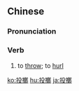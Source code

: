 {{also|投掷}}
==Chinese==
{{zh-forms|s=投掷}}

===Pronunciation===
{{zh-pron
|m=tóu擲
|c=tau4 zaak6
|mn=qz:tâu-tia̍k/xm,zz:tâu-te̍k/qz:tiô-tia̍k
|cat=v
}}

===Verb===
{{zh-verb}}

# to [[throw]]; to [[hurl]]

{{zh-cat|Advanced}}

[[ko:投擲]]
[[hu:投擲]]
[[ja:投擲]]